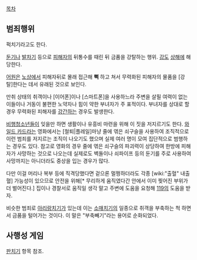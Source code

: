 [[목차]]
== 범죄행위 ==
퍽치기라고도 한다.

[[둔기]]나 [[발차기]] 등으로 [[피해자]]의 뒤통수를 때린 뒤 금품을 강탈하는 행위. [[강도]] [[상해]]에 해당한다.

[[어원]]은 [[노상]]에서 피해자뒤로 몰래 접근해 '''뻑''' 하고 쳐서 무력화된 피해자의 물품을 [강탈]한다는 데서 유래된 것으로 보인다. 

만취 상태의 취객이나 [이어폰]이나 [스마트폰]을 사용하느라 주변을 살필 여력이 없는 이들이나 거동이 불편한 노약자나 힘이 약한 부녀자가 주 표적이다. 부녀자를 상대로 할 경우 무력화된 피해자를 [[강간]]하는 경우도 발생한다.

[[비행청소년]]들이 잊을만 하면 생활이나 유흥비 마련을 위해 이 짓을 저지르기도 한다. [[와일드 카드]]라는 영화에서는 [철퇴|플레일]마냥 줄에 엮은 쇠구슬을 사용하여 조직적으로 이런 범죄를 저지르는 조직이 나오기도 했으며 실제 여러 명이 모여 집단적으로 범행하는 경우도 있다. 참고로 영화의 경우 줄에 엮은 쇠구슬의 파괴력이 상당하여 한방에 피해자가 사망하는 것으로 나오는데 실제로도 벽돌이나 쇠파이프 등의 둔기를 주로 사용하여 사망까지는 아니더라도 중상을 입는 경우가 많다.

다만 이걸 머리나 복부 등에 직격당했다면 겉으론 멀쩡하더라도 각종 [wiki:"출혈" 내출혈] 가능성이 있으므로 안전을 위해[* 무리하게 움직였다간 안에서 이미 찢어진 부위가 더 벌어진다.] 집이나 경찰서로 움직일 생각 말고 주변에 도움을 요청해 [[119]]의 도움을 받자.

비슷한 범죄로 [[아리랑치기]]가 있는데 이는 [[소매치기]]의 일종으로 취객을 부축하는 척 하면서 금품을 털어가는 것이다. 이 말은 "부축빼기"라는 용어로 순화되었다.

== 사행성 게임 ==
[[판치기]] 항목 참조.
